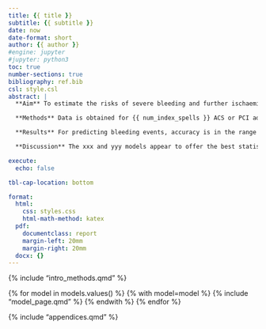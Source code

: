 ```yaml
---
title: {{ title }}
subtitle: {{ subtitle }}
date: now
date-format: short
author: {{ author }}
#engine: jupyter
#jupyter: python3
toc: true
number-sections: true
bibliography: ref.bib
csl: style.csl
abstract: |
  **Aim** To estimate the risks of severe bleeding and further ischaemic events within 12 months using routine electronic health data available at the time of hospital admission.

  **Methods** Data is obtained for {{ num_index_spells }} ACS or PCI admissions between {{ index_start }} and {{ index_end}} from a major public hospital in South West England. Estimated risks are calculated through Machine Learning (ML) techniques: Random Forest, Naïve Bayes, etc. A total {{ num_features }} possible explanatory variables are considered using data from Hospital Episode Statistics (HES), supplemented with local hospital laboratory test data and personal attribute data from primary care. Model accuracy is assessed through area under the receiver operating characteristic curve (AUC).

  **Results** For predicting bleeding events, accuracy is in the range of {{ worst_bleeding_model_auc }} ({{ worst_bleeding_model_name }}) to {{ best_bleeding_model_auc }} ({{ best_bleeding_model_name }}), with xx, xx and xx being the most important explanatory variables in the best model. For predicting further ischaemic events, accuracy is in the range of {{ worst_ischaemia_model_auc }} ({{ worst_ischaemia_model_name }}) to {{ best_ischaemia_model_auc }} ({{ best_ischaemia_model_name }}), with xx, xx and xx being the most important explanatory variables in the best model. 

  **Discussion** The xxx and yyy models appear to offer the best statistical power for predicting adverse events following ACS using routine electronic health data. While the hospital is sufficiently large in accommodating a diverse range of patient and condition, further research should consider the extent to which results hold in other external settings.

execute:
  echo: false

tbl-cap-location: bottom

format:
  html:
    css: styles.css
    html-math-method: katex
  pdf:
    documentclass: report
    margin-left: 20mm
    margin-right: 20mm
  docx: {}
---
```


{% include "intro_methods.qmd" %}

{% for model in models.values() %}
{% with model=model %}
{% include "model_page.qmd" %}
{% endwith %}
{% endfor %}

{% include "appendices.qmd" %}